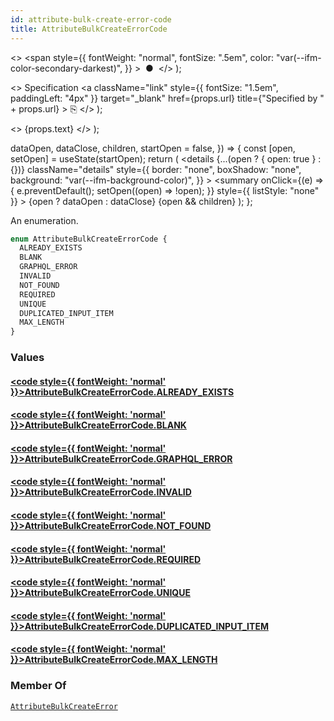 ```yaml
---
id: attribute-bulk-create-error-code
title: AttributeBulkCreateErrorCode
---
```


  <>
    <span
      style={{
        fontWeight: "normal",
        fontSize: ".5em",
        color: "var(--ifm-color-secondary-darkest)",
      }}
    >
      &nbsp;●&nbsp;
    </span>
  </>
);

  <>
    Specification
    <a
      className="link"
      style={{ fontSize: "1.5em", paddingLeft: "4px" }}
      target="\_blank"
      href={props.url}
      title={"Specified by " + props.url}
    >
      ⎘
    </a>
  </>
);

  <>
    <span className={props.class}>{props.text}</span>
  </>
);


  dataOpen,
  dataClose,
  children,
  startOpen = false,
}) => {
  const [open, setOpen] = useState(startOpen);
  return (
    <details
      {...(open ? { open: true } : {})}
      className="details"
      style={{
        border: "none",
        boxShadow: "none",
        background: "var(--ifm-background-color)",
      }}
    >
      <summary
        onClick={(e) => {
          e.preventDefault();
          setOpen((open) => !open);
        }}
        style={{ listStyle: "none" }}
      >
        {open ? dataOpen : dataClose}
      </summary>
      {open && children}
    </details>
  );
};

An enumeration.

```graphql
enum AttributeBulkCreateErrorCode {
  ALREADY_EXISTS
  BLANK
  GRAPHQL_ERROR
  INVALID
  NOT_FOUND
  REQUIRED
  UNIQUE
  DUPLICATED_INPUT_ITEM
  MAX_LENGTH
}
```

### Values

#### [<code style={{ fontWeight: 'normal' }}>AttributeBulkCreateErrorCode.<b>ALREADY_EXISTS</b></code>](#)

>

#### [<code style={{ fontWeight: 'normal' }}>AttributeBulkCreateErrorCode.<b>BLANK</b></code>](#)

>

#### [<code style={{ fontWeight: 'normal' }}>AttributeBulkCreateErrorCode.<b>GRAPHQL_ERROR</b></code>](#)

>

#### [<code style={{ fontWeight: 'normal' }}>AttributeBulkCreateErrorCode.<b>INVALID</b></code>](#)

>

#### [<code style={{ fontWeight: 'normal' }}>AttributeBulkCreateErrorCode.<b>NOT_FOUND</b></code>](#)

>

#### [<code style={{ fontWeight: 'normal' }}>AttributeBulkCreateErrorCode.<b>REQUIRED</b></code>](#)

>

#### [<code style={{ fontWeight: 'normal' }}>AttributeBulkCreateErrorCode.<b>UNIQUE</b></code>](#)

>

#### [<code style={{ fontWeight: 'normal' }}>AttributeBulkCreateErrorCode.<b>DUPLICATED_INPUT_ITEM</b></code>](#)

>

#### [<code style={{ fontWeight: 'normal' }}>AttributeBulkCreateErrorCode.<b>MAX_LENGTH</b></code>](#)

>

### Member Of

[`AttributeBulkCreateError`](../../../api-reference/attributes/objects/attribute-bulk-create-error) <Badge class="badge badge--secondary" text="object"/>
